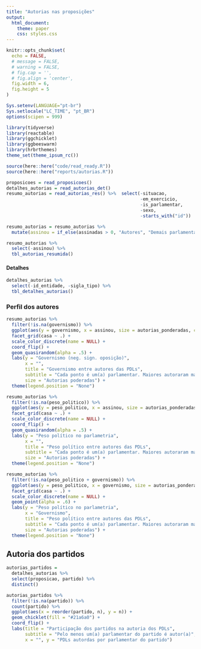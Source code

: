 ```yaml
---
title: "Autorias nas proposições"
output:
  html_document:
    theme: paper
    css: styles.css
---
```


```r
knitr::opts_chunk$set(
  echo = FALSE,
  # message = FALSE,
  # warning = FALSE,
  # fig.cap = '',
  # fig.align = 'center',
  fig.width = 6,
  fig.height = 5
)

Sys.setenv(LANGUAGE="pt-br")
Sys.setlocale("LC_TIME", "pt_BR")
options(scipen = 999)
```

```r
library(tidyverse)
library(reactable)
library(ggchicklet)
library(ggbeeswarm)
library(hrbrthemes)
theme_set(theme_ipsum_rc())

source(here::here("code/read_ready.R"))
source(here::here("reports/autorias.R"))
```

```r
proposicoes = read_proposicoes()
detalhes_autorias = read_autorias_det()
resumo_autorias = read_autorias_res() %>%  select(-situacao,
                                                  -em_exercicio,
                                                  -is_parlamentar,
                                                  -sexo,
                                                  -starts_with("id"))

resumo_autorias = resumo_autorias %>%
  mutate(assinou = if_else(assinadas > 0, "Autores", "Demais parlamentares"))
```


```r
resumo_autorias %>%
  select(-assinou) %>% 
  tbl_autorias_resumida()
```

#### Detalhes

```r
detalhes_autorias %>% 
  select(-id_entidade, -sigla_tipo) %>% 
  tbl_detalhes_autorias()
```

### Perfil dos autores


```r
resumo_autorias %>% 
  filter(!is.na(governismo)) %>% 
  ggplot(aes(y = governismo, x = assinou, size = autorias_ponderadas, color = assinou)) + 
  facet_grid(casa ~ .) + 
  scale_color_discrete(name = NULL) + 
  coord_flip() + 
  geom_quasirandom(alpha = .5) + 
  labs(y = "Governismo (neg. sign. oposição)", 
       x = "", 
       title = "Governismo entre autores das PDLs", 
       subtitle = "Cada ponto é um(a) parlamentar. Maiores autoraram mais.",
       size = "Autorias poderadas") + 
  theme(legend.position = "None")
```

```r
resumo_autorias %>% 
  filter(!is.na(peso_politico)) %>% 
  ggplot(aes(y = peso_politico, x = assinou, size = autorias_ponderadas, color = assinou)) + 
  facet_grid(casa ~ .) + 
  scale_color_discrete(name = NULL) + 
  coord_flip() + 
  geom_quasirandom(alpha = .5) + 
  labs(y = "Peso político no parlametria", 
       x = "", 
       title = "Peso político entre autores das PDLs", 
       subtitle = "Cada ponto é um(a) parlamentar. Maiores autoraram mais.",
       size = "Autorias poderadas") + 
  theme(legend.position = "None")
```
```r
resumo_autorias %>% 
  filter(!is.na(peso_politico + governismo)) %>% 
  ggplot(aes(y = peso_politico, x = governismo, size = autorias_ponderadas, color = assinou)) + 
  facet_grid(casa ~ .) + 
  scale_color_discrete(name = NULL) + 
  geom_point(alpha = .6) + 
  labs(y = "Peso político no parlametria", 
       x = "Governismo", 
       title = "Peso político entre autores das PDLs", 
       subtitle = "Cada ponto é um(a) parlamentar. Maiores autoraram mais.",
       size = "Autorias poderadas") + 
  theme(legend.position = "None")
```


## Autoria dos partidos

```r
autorias_partidos = 
  detalhes_autorias %>% 
  select(proposicao, partido) %>% 
  distinct()
```


```r
autorias_partidos %>%
  filter(!is.na(partido)) %>% 
  count(partido) %>%
  ggplot(aes(x = reorder(partido, n), y = n)) +
  geom_chicklet(fill = "#21a6a0") +
  coord_flip() +
  labs(title = "Participação dos partidos na autoria dos PDLs",
       subtitle = "Pelo menos um(a) parlamentar do partido é autor(a)",
       x = "", y = "PDLs autordas por parlamentar do partido")
```
